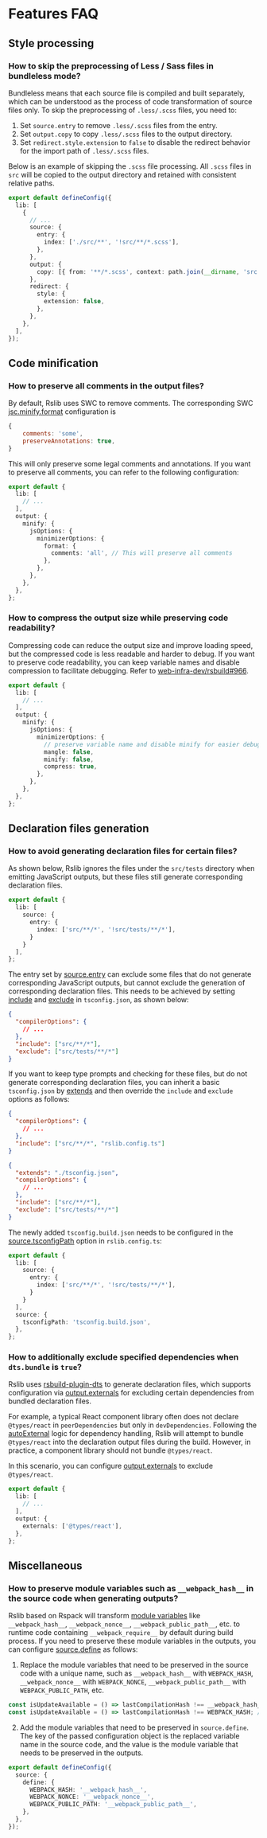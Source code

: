 # Features FAQ

## Style processing

### How to skip the preprocessing of Less / Sass files in bundleless mode?

Bundleless means that each source file is compiled and built separately, which can be understood as the process of code transformation of source files only. To skip the preprocessing of `.less/.scss` files, you need to:

1. Set `source.entry` to remove `.less/.scss` files from the entry.
2. Set `output.copy` to copy `.less/.scss` files to the output directory.
3. Set `redirect.style.extension` to `false` to disable the redirect behavior for the import path of `.less/.scss` files.

Below is an example of skipping the `.scss` file processing. All `.scss` files in `src` will be copied to the output directory and retained with consistent relative paths.

```ts title="rslib.config.ts"
export default defineConfig({
  lib: [
    {
      // ...
      source: {
        entry: {
          index: ['./src/**', '!src/**/*.scss'],
        },
      },
      output: {
        copy: [{ from: '**/*.scss', context: path.join(__dirname, 'src') }],
      },
      redirect: {
        style: {
          extension: false,
        },
      },
    },
  ],
});
```

## Code minification

### How to preserve all comments in the output files?

By default, Rslib uses SWC to remove comments. The corresponding SWC [jsc.minify.format](https://swc.rs/docs/configuration/minification#jscminifyformat) configuration is

```js
{
    comments: 'some',
    preserveAnnotations: true,
}
```

This will only preserve some legal comments and annotations. If you want to preserve all comments, you can refer to the following configuration:

```ts title="rslib.config.ts"
export default {
  lib: [
    // ...
  ],
  output: {
    minify: {
      jsOptions: {
        minimizerOptions: {
          format: {
            comments: 'all', // This will preserve all comments
          },
        },
      },
    },
  },
};
```

### How to compress the output size while preserving code readability?

Compressing code can reduce the output size and improve loading speed, but the compressed code is less readable and harder to debug. If you want to preserve code readability, you can keep variable names and disable compression to facilitate debugging. Refer to [web-infra-dev/rsbuild#966](https://github.com/web-infra-dev/rsbuild/pull/3966).

```ts title="rslib.config.ts"
export default {
  lib: [
    // ...
  ],
  output: {
    minify: {
      jsOptions: {
        minimizerOptions: {
          // preserve variable name and disable minify for easier debugging
          mangle: false,
          minify: false,
          compress: true,
        },
      },
    },
  },
};
```

## Declaration files generation

### How to avoid generating declaration files for certain files?

As shown below, Rslib ignores the files under the `src/tests` directory when emitting JavaScript outputs, but these files still generate corresponding declaration files.

```ts title="rslib.config.ts"
export default {
  lib: [
    source: {
      entry: {
        index: ['src/**/*', '!src/tests/**/*'],
      }
    }
  ],
};
```

The entry set by [source.entry](/config/lib/bundle#bundle-false) can exclude some files that do not generate corresponding JavaScript outputs, but cannot exclude the generation of corresponding declaration files. This needs to be achieved by setting [include](https://www.typescriptlang.org/tsconfig/#include) and [exclude](https://www.typescriptlang.org/tsconfig/#exclude) in `tsconfig.json`, as shown below:

```json title="tsconfig.json"
{
  "compilerOptions": {
    // ...
  },
  "include": ["src/**/*"],
  "exclude": ["src/tests/**/*"]
}
```

If you want to keep type prompts and checking for these files, but do not generate corresponding declaration files, you can inherit a basic `tsconfig.json` by [extends](https://www.typescriptlang.org/tsconfig/#extends) and then override the `include` and `exclude` options as follows:

```json title="tsconfig.json"
{
  "compilerOptions": {
    // ...
  },
  "include": ["src/**/*", "rslib.config.ts"]
}
```

```json title="tsconfig.build.json"
{
  "extends": "./tsconfig.json",
  "compilerOptions": {
    // ...
  },
  "include": ["src/**/*"],
  "exclude": ["src/tests/**/*"]
}
```

The newly added `tsconfig.build.json` needs to be configured in the [source.tsconfigPath](/config/rsbuild/source#sourcetsconfigpath) option in `rslib.config.ts`:

```ts title="rslib.config.ts"
export default {
  lib: [
    source: {
      entry: {
        index: ['src/**/*', '!src/tests/**/*'],
      }
    }
  ],
  source: {
    tsconfigPath: 'tsconfig.build.json',
  },
};
```

### How to additionally exclude specified dependencies when `dts.bundle` is `true`?

Rslib uses [rsbuild-plugin-dts](https://github.com/web-infra-dev/rslib/blob/main/packages/plugin-dts/README.md) to generate declaration files, which supports configuration via [output.externals](/config/rsbuild/output#outputtarget) for excluding certain dependencies from bundled declaration files.

For example, a typical React component library often does not declare `@types/react` in `peerDependencies` but only in `devDependencies`. Following the [autoExternal](/config/lib/auto-external) logic for dependency handling, Rslib will attempt to bundle `@types/react` into the declaration output files during the build. However, in practice, a component library should not bundle `@types/react`.

In this scenario, you can configure [output.externals](/config/rsbuild/output#outputtarget) to exclude `@types/react`.

```ts title="rslib.config.ts"
export default {
  lib: [
    // ...
  ],
  output: {
    externals: ['@types/react'],
  },
};
```

## Miscellaneous

### How to preserve module variables such as `__webpack_hash__` in the source code when generating outputs?

Rslib based on Rspack will transform [module variables](https://rspack.rs/api/runtime-api/module-variables) like `__webpack_hash__`, `__webpack_nonce__`, `__webpack_public_path__`, etc. to runtime code containing `__webpack_require__` by default during build process. If you need to preserve these module variables in the outputs, you can configure [source.define](/config/rsbuild/source#sourcedefine) as follows:

1. Replace the module variables that need to be preserved in the source code with a unique name, such as `__webpack_hash__` with `WEBPACK_HASH`, `__webpack_nonce__` with `WEBPACK_NONCE`, `__webpack_public_path__` with `WEBPACK_PUBLIC_PATH`, etc.

```ts
const isUpdateAvailable = () => lastCompilationHash !== __webpack_hash__; // [!code --]
const isUpdateAvailable = () => lastCompilationHash !== WEBPACK_HASH; // [!code ++]
```

2. Add the module variables that need to be preserved in `source.define`. The key of the passed configuration object is the replaced variable name in the source code, and the value is the module variable that needs to be preserved in the outputs.

```ts title="rslib.config.ts"
export default defineConfig({
  source: {
    define: {
      WEBPACK_HASH: '__webpack_hash__',
      WEBPACK_NONCE: '__webpack_nonce__',
      WEBPACK_PUBLIC_PATH: '__webpack_public_path__',
    },
  },
});
```
